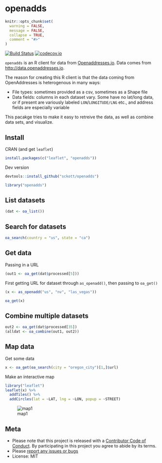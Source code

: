 openadds
========

```r
knitr::opts_chunk$set(
  warning = FALSE,
  message = FALSE,
  collapse = TRUE,
  comment = "#>"
)
```

[![Build Status](https://travis-ci.org/sckott/openadds.svg)](https://travis-ci.org/sckott/openadds)
[![codecov.io](https://codecov.io/github/sckott/openadds/coverage.svg?branch=master)](https://codecov.io/github/sckott/openadds?branch=master)

`openadds` is an R client for data from [Openaddresses.io](http://openaddresses.io/). Data comes from <http://data.openaddresses.io>. 

The reason for creating this R client is that the data coming from OpenAddresses is heterogenous in many ways:

* File types: sometimes provided as a csv, sometimes as a Shape file
* Data fields: columns in each dataset vary. Some have no lat/long data, or if present are variously labeled `LON`/`LONGITUDE/LNG` etc., and address fields are especially variable

This pacakge tries to make it easy to retreive the data, as well as combine data sets, and visualize. 

## Install

CRAN (and get `leaflet`)

```r
install.packages(c("leaflet", "openadds"))
```

Dev version

```r
devtools::install_github("sckott/openadds")
```

```r
library("openadds")
```

## List datasets

```r
(dat <- oa_list())
```

## Search for datasets

```r
oa_search(country = "us", state = "ca")
```

## Get data

Passing in a URL

```r
(out1 <- oa_get(dat$processed[5]))
```

First getting URL for dataset through `as_openadd()`, then passing to `oa_get()`

```r
(x <- as_openadd("us", "nv", "las_vegas"))
```

```r
oa_get(x)
```

## Combine multiple datasets

```r
out2 <- oa_get(dat$processed[35])
(alldat <- oa_combine(out1, out2))
```

## Map data

Get some data

```r
x <- oa_get(oa_search(city = "oregon_city")[1,]$url)
```

Make an interactive map

```r
library("leaflet")
leaflet(x) %>%
  addTiles() %>%
  addCircles(lat = ~LAT, lng = ~LON, popup = ~STREET)
```

![map1](inst/img/map.png)

## Meta

* Please note that this project is released with a [Contributor Code of Conduct](CONDUCT.md). By participating in this project you agree to abide by its terms.
* Please [report any issues or bugs](https://github.com/sckott/openadds/issues)
* License: MIT 
